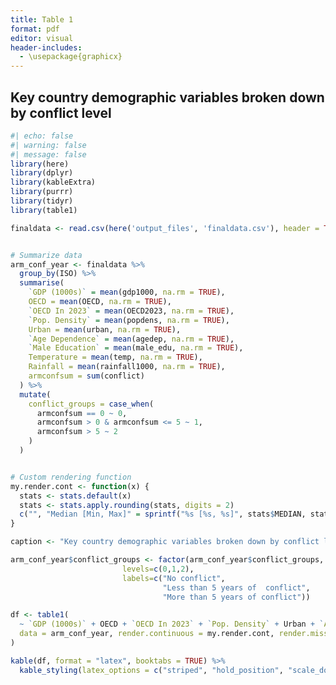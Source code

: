 ```yaml
---
title: Table 1
format: pdf
editor: visual
header-includes:
  - \usepackage{graphicx}
---
```


## Key country demographic variables broken down by conflict level

```r
#| echo: false
#| warning: false
#| message: false
library(here)
library(dplyr)
library(kableExtra)
library(purrr)
library(tidyr)
library(table1)

finaldata <- read.csv(here('output_files', 'finaldata.csv'), header = TRUE)


# Summarize data
arm_conf_year <- finaldata %>%
  group_by(ISO) %>%
  summarise(
    `GDP (1000s)` = mean(gdp1000, na.rm = TRUE),
    OECD = mean(OECD, na.rm = TRUE),
    `OECD In 2023` = mean(OECD2023, na.rm = TRUE),
    `Pop. Density` = mean(popdens, na.rm = TRUE),
    Urban = mean(urban, na.rm = TRUE),
    `Age Dependence` = mean(agedep, na.rm = TRUE),
    `Male Education` = mean(male_edu, na.rm = TRUE),
    Temperature = mean(temp, na.rm = TRUE),
    Rainfall = mean(rainfall1000, na.rm = TRUE),
    armconfsum = sum(conflict)
  ) %>%
  mutate(
    conflict_groups = case_when(
      armconfsum == 0 ~ 0,
      armconfsum > 0 & armconfsum <= 5 ~ 1,
      armconfsum > 5 ~ 2
    )
  )


# Custom rendering function
my.render.cont <- function(x) {
  stats <- stats.default(x)
  stats <- stats.apply.rounding(stats, digits = 2)
  c("", "Median [Min, Max]" = sprintf("%s [%s, %s]", stats$MEDIAN, stats$MIN, stats$MAX))
}

caption <- "Key country demographic variables broken down by conflict level"

arm_conf_year$conflict_groups <- factor(arm_conf_year$conflict_groups, 
                         levels=c(0,1,2),
                         labels=c("No conflict",
                                  "Less than 5 years of  conflict", 
                                  "More than 5 years of conflict"))

df <- table1(
  ~ `GDP (1000s)` + OECD + `OECD In 2023` + `Pop. Density` + Urban + `Age Dependence` + `Male Education` + Temperature + Rainfall | factor(conflict_groups), 
  data = arm_conf_year, render.continuous = my.render.cont, render.missing = NULL, caption = caption, overall = c(left = "Total")
)

kable(df, format = "latex", booktabs = TRUE) %>%
  kable_styling(latex_options = c("striped", "hold_position", "scale_down")) 
```
